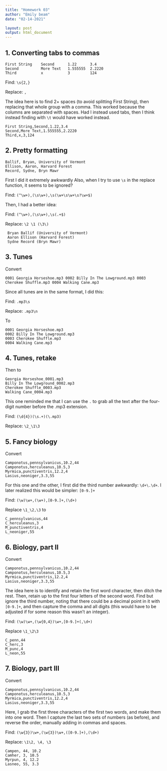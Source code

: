 ```yaml
---
title: "Homework 03"
author: "Emily beam"
date: "02-14-2021"

layout: post
output: html_document
---
```



## 1. Converting tabs to commas
```
First String    Second      1.22      3.4
Second          More Text   1.555555  2.2220
Third           x           3         124
```

Find: `\s{2,}` 

Replace: `,`

The idea here is to find 2+ spaces (to avoid splitting First String), then replacing that whole group with a comma. This worked because the columns are separated with spaces. Had I instead used tabs, then I think instead finding with `\t` would have worked instead.

```
First String,Second,1.22,3.4
Second,More Text,1.555555,2.2220
Third,x,3,124
```

## 2. Pretty formatting 
```
Ballif, Bryan, University of Vermont
Ellison, Aaron, Harvard Forest
Record, Sydne, Bryn Mawr
```

First I did it extremely awkwardly Also, when I try to use `\s` in the replace function, it seems to be ignored? 

Find: `(^\w+),(\s\w+),\s(\w+\s\w+\s?\w+$)`

Then, I had a better idea: 

Find: `(^\w+),(\s\w+),\s(.+$)`

Replace: `\2 \1 (\3\)`

```
 Bryan Ballif (University of Vermont)
 Aaron Ellison (Harvard Forest)
 Sydne Record (Bryn Mawr)
 ```
 
## 3. Tunes

Convert 
```
0001 Georgia Horseshoe.mp3 0002 Billy In The Lowground.mp3 0003 Cherokee Shuffle.mp3 0004 Walking Cane.mp3
```

Since all tunes are in the same format, I did this: 

Find: `.mp3\s`

Replace: `.mp3\n`

To 
``` 
0001 Georgia Horseshoe.mp3
0002 Billy In The Lowground.mp3
0003 Cherokee Shuffle.mp3
0004 Walking Cane.mp3
```

## 4. Tunes, retake 


Then  to 
```
Georgia Horseshoe_0001.mp3
Billy In The Lowground_0002.mp3
Cherokee Shuffle_0003.mp3
Walking Cane_0004.mp3
```

This one reminded me that I can use the `.` to grab all the text after the four-digit number before the .mp3 extension.

Find: `(\d{4})(\s.+)(\.mp3)`

Replace: `\2_\1\3`

## 5. Fancy biology 

Convert 
```
Camponotus,pennsylvanicus,10.2,44
Camponotus,herculeanus,10.5,3
Myrmica,punctiventris,12.2,4
Lasius,neoniger,3.3,55
```

For this one and the other, I first did the third number awkwardly: `\d+\.\d+`. I later realized this would be simpler: `[0-9.]+`

Find: `(\w)\w+,(\w+),[0-9.]+,(\d+)`

Replace `\1_\2,\3`
to 
```
C_pennsylvanicus,44
C_herculeanus,3
M_punctiventris,4
L_neoniger,55
```



## 6. Biology, part II 
Convert 
```
Camponotus,pennsylvanicus,10.2,44
Camponotus,herculeanus,10.5,3
Myrmica,punctiventris,12.2,4
Lasius,neoniger,3.3,55
```

The idea here is to identify and retain the first word character, then ditch the rest. Then, retain up to the first four letters of the second word. Find but ignore the third number, noting that there could be a decimal point in it with `[0-9.]+`, and then capture the comma and all digits (this would have to be adjusted if for some reason this wasn't an integer). 

Find: `(\w)\w+,(\w{0,4})\w+,[0-9.]+(,\d+)`

Replace `\1_\2\3`


```
C_penn,44
C_herc,3
M_punc,4
L_neon,55
```

## 7. Biology, part III 
Convert 
```
Camponotus,pennsylvanicus,10.2,44
Camponotus,herculeanus,10.5,3
Myrmica,punctiventris,12.2,4
Lasius,neoniger,3.3,55
```

Here, I grab the first three characters of the first two words, and make them into one word. Then I capture the last two sets of numbers (as before), and reverse the order, manually adding in commas and spaces. 

Find: `(\w{3})\w+,(\w{3})\w+,([0-9.]+),(\d+)`

Replace: `\1\2, \4, \3`

```
Campen, 44, 10.2
Camher, 3, 10.5
Myrpun, 4, 12.2
Lasneo, 55, 3.3
```
